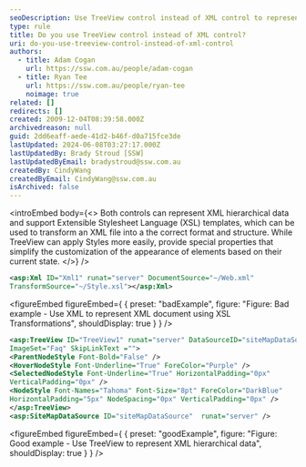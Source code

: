```yaml
---
seoDescription: Use TreeView control instead of XML control to represent hierarchical data and simplify customization with special properties.
type: rule
title: Do you use TreeView control instead of XML control?
uri: do-you-use-treeview-control-instead-of-xml-control
authors:
  - title: Adam Cogan
    url: https://ssw.com.au/people/adam-cogan
  - title: Ryan Tee
    url: https://ssw.com.au/people/ryan-tee
    noimage: true
related: []
redirects: []
created: 2009-12-04T08:39:58.000Z
archivedreason: null
guid: 2dd6eaff-aede-41d2-b46f-d0a715fce3de
lastUpdated: 2024-06-08T03:27:17.000Z
lastUpdatedBy: Brady Stroud [SSW]
lastUpdatedByEmail: bradystroud@ssw.com.au
createdBy: CindyWang
createdByEmail: CindyWang@ssw.com.au
isArchived: false
---
```


<introEmbed
  body={<>
Both controls can represent XML hierarchical data and support Extensible Stylesheet Language (XSL) templates, which can be used to transform an XML file into a the correct format and structure. While TreeView can apply Styles more easily, provide special properties that simplify the customization of the appearance of elements based on their current state.
  </>}
/>
```xml
<asp:Xml ID="Xml1" runat="server" DocumentSource="~/Web.xml"
TransformSource="~/Style.xsl"></asp:Xml>
```

<figureEmbed figureEmbed={ {
  preset: "badExample",
  figure: "Figure: Bad example - Use XML to represent XML document using XSL Transformations",
  shouldDisplay: true
} } />


```xml
<asp:TreeView ID="TreeView1" runat="server" DataSourceID="siteMapDataSource"
ImageSet="Faq" SkipLinkText ="">
<ParentNodeStyle Font-Bold="False" />
<HoverNodeStyle Font-Underline="True" ForeColor="Purple" />
<SelectedNodeStyle Font-Underline="True" HorizontalPadding="0px"
VerticalPadding="0px" />
<NodeStyle Font-Names="Tahoma" Font-Size="8pt" ForeColor="DarkBlue"
HorizontalPadding="5px" NodeSpacing="0px" VerticalPadding="0px" />
</asp:TreeView>
<asp:SiteMapDataSource ID="siteMapDataSource"  runat="server" />
```

<figureEmbed figureEmbed={ {
  preset: "goodExample",
  figure: "Figure: Good example - Use TreeView to represent XML hierarchical data",
  shouldDisplay: true
} } />
